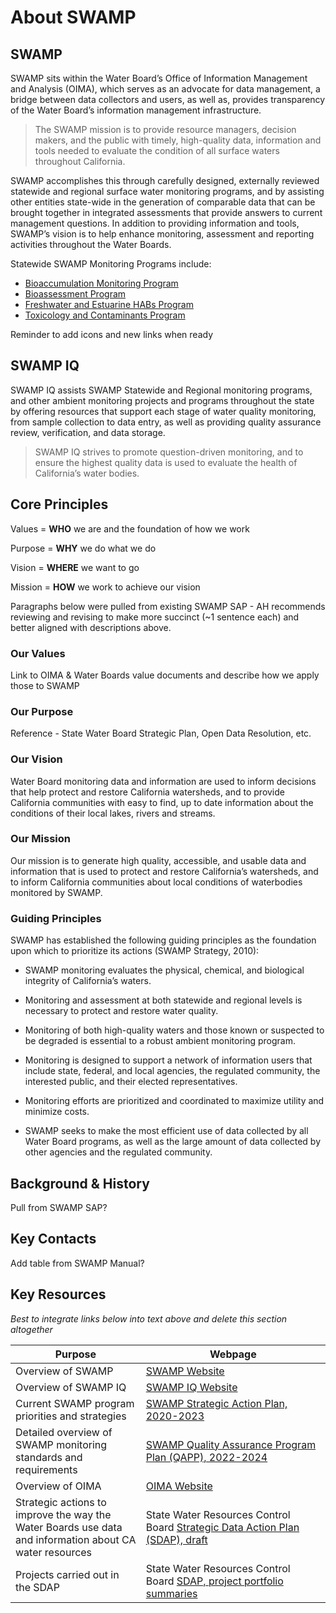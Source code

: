 # About SWAMP

## SWAMP

SWAMP sits within the Water Board's Office of Information Management and Analysis (OIMA), which serves as an advocate for data management, a bridge between data collectors and users, as well as, provides transparency of the Water Board's information management infrastructure.

> The SWAMP mission is to provide resource managers, decision makers, and the public with timely, high-quality data, information and tools needed to evaluate the condition of all surface waters throughout California.

SWAMP accomplishes this through carefully designed, externally reviewed statewide and regional surface water monitoring programs, and by assisting other entities state-wide in the generation of comparable data that can be brought together in integrated assessments that provide answers to current management questions. In addition to providing information and tools, SWAMP's vision is to help enhance monitoring, assessment and reporting activities throughout the Water Boards.

Statewide SWAMP Monitoring Programs include:

-   [Bioaccumulation Monitoring Program](https://www.waterboards.ca.gov/water_issues/programs/swamp/bioaccumulation_monitoring.html)
-   [Bioassessment Program](https://www.waterboards.ca.gov/water_issues/programs/swamp/bioassessment/)
-   [Freshwater and Estuarine HABs Program](https://www.waterboards.ca.gov/water_issues/programs/swamp/freshwater_cyanobacteria.html)
-   [Toxicology and Contaminants Program](https://www.waterboards.ca.gov/water_issues/programs/swamp/spot/)

::: callout-note
Reminder to add icons and new links when ready
:::

## SWAMP IQ

SWAMP IQ assists SWAMP Statewide and Regional monitoring programs, and other ambient monitoring projects and programs throughout the state by offering resources that support each stage of water quality monitoring, from sample collection to data entry, as well as providing quality assurance review, verification, and data storage.

> SWAMP IQ strives to promote question-driven monitoring, and to ensure the highest quality data is used to evaluate the health of California's water bodies.

## Core Principles

::: callout-tip
Values = **WHO** we are and the foundation of how we work

Purpose = **WHY** we do what we do

Vision = **WHERE** we want to go

Mission = **HOW** we work to achieve our vision

Paragraphs below were pulled from existing SWAMP SAP - AH recommends reviewing and revising to make more succinct (\~1 sentence each) and better aligned with descriptions above.
:::

### Our Values

Link to OIMA & Water Boards value documents and describe how we apply those to SWAMP

### Our Purpose

Reference - State Water Board Strategic Plan, Open Data Resolution, etc.

### Our Vision

Water Board monitoring data and information are used to inform decisions that help protect and restore California watersheds, and to provide California communities with easy to find, up to date information about the conditions of their local lakes, rivers and streams.

### Our Mission	

Our mission is to generate high quality, accessible, and usable data and information that is used to protect and restore California’s watersheds, and to inform California communities about local conditions of waterbodies monitored by SWAMP.

### Guiding Principles 

SWAMP has established the following guiding principles as the foundation upon which to prioritize its actions (SWAMP Strategy, 2010):

-   SWAMP monitoring evaluates the physical, chemical, and biological integrity of California’s waters.

-   Monitoring and assessment at both statewide and regional levels is necessary to protect and restore water quality.

-   Monitoring of both high-quality waters and those known or suspected to be degraded is essential to a robust ambient monitoring program.

-   Monitoring is designed to support a network of information users that include state, federal, and local agencies, the regulated community, the interested public, and their elected representatives.

-   Monitoring efforts are prioritized and coordinated to maximize utility and minimize costs.

-   SWAMP seeks to make the most efficient use of data collected by all Water Board programs, as well as the large amount of data collected by other agencies and the regulated community.

## Background & History

Pull from SWAMP SAP?

## Key Contacts

Add table from SWAMP Manual?

## Key Resources

*Best to integrate links below into text above and delete this section altogether*

| Purpose                                                                                                 | Webpage                                                                                                                                                                       |
|------------------------------|------------------------------------------|
| Overview of SWAMP                                                                                       | [SWAMP Website](https://www.waterboards.ca.gov/water_issues/programs/swamp/)                                                                                                  |
| Overview of SWAMP IQ                                                                                    | [SWAMP IQ Website](https://www.waterboards.ca.gov/water_issues/programs/swamp/swamp_iq)                                                                                       |
| Current SWAMP program priorities and strategies                                                         | [SWAMP Strategic Action Plan, 2020-2023](https://docs.google.com/document/d/1g08L8GUHdEMLCxNS1vppNEXobf4bYOmK/edit?usp=sharing&ouid=118425894617420506258&rtpof=true&sd=true) |
| Detailed overview of SWAMP monitoring standards and requirements                                        | [SWAMP Quality Assurance Program Plan (QAPP), 2022-2024](https://docs.google.com/document/d/16QmALh0kkREJSKMvVb6fcKkLsWiAsiTAIJKfzpBRoPc/edit#heading=h.q961pnmk2sje)         |
| Overview of OIMA                                                                                        | [OIMA Website](https://www.waterboards.ca.gov/resources/oima/)                                                                                                                |
| Strategic actions to improve the way the Water Boards use data and information about CA water resources | State Water Resources Control Board [Strategic Data Action Plan (SDAP), draft](https://www.waterboards.ca.gov/resources/data_databases/docs/sdap_draft.pdf)                   |
| Projects carried out in the SDAP                                                                        | State Water Resources Control Board [SDAP, project portfolio summaries](https://docs.google.com/document/d/1Kg0tzfRJljwsmFQ2Qyzt_rPW8CrXX3oKWO6myH3ECVo/edit?usp=sharing)     |
